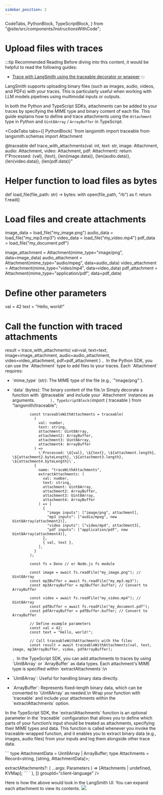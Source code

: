 ```yaml
---
sidebar_position: 2
---
```


  CodeTabs,
  PythonBlock,
  TypeScriptBlock,
} from "@site/src/components/InstructionsWithCode";

# Upload files with traces

:::tip Recommended Reading
Before diving into this content, it would be helpful to read the following guides:

- [Trace with LangSmith using the traceable decorator or wrapper](./annotate_code/#use-traceable--traceable)
  :::

LangSmith supports uploading binary files (such as images, audio, videos, and PDFs) with your traces. This is particularly useful when working with LLM models pipelines using multimodal inputs or outputs.

In both the Python and TypeScript SDKs, attachments can be added to your traces by specifying the MIME type and binary content of each file.
This guide explains how to define and trace attachments using the `Attachment` type in Python and `Uint8Array` / `ArrayBuffer` in TypeScript.

<CodeTabs
    tabs={[
        PythonBlock(
            `from langsmith import traceable
from langsmith.schemas import Attachment

@traceable
def trace_with_attachments(val: int, text: str, image: Attachment, audio: Attachment, video: Attachment, pdf: Attachment):
return f"Processed: {val}, {text}, {len(image.data)}, {len(audio.data)}, {len(video.data)}, {len(pdf.data)}"

# Helper function to load files as bytes

def load_file(file_path: str) -> bytes:
with open(file_path, "rb") as f:
return f.read()

# Load files and create attachments

image_data = load_file("my_image.png")
audio_data = load_file("my_mp3.mp3")
video_data = load_file("my_video.mp4")
pdf_data = load_file("my_document.pdf")

image_attachment = Attachment(mime_type="image/png", data=image_data)
audio_attachment = Attachment(mime_type="audio/mpeg", data=audio_data)
video_attachment = Attachment(mime_type="video/mp4", data=video_data)
pdf_attachment = Attachment(mime_type="application/pdf", data=pdf_data)

# Define other parameters

val = 42
text = "Hello, world!"

# Call the function with traced attachments

result = trace_with_attachments(
val=val,
text=text,
image=image_attachment,
audio=audio_attachment,
video=video_attachment,
pdf=pdf_attachment
)
`,
            `In the Python SDK, you can use the \`Attachment\` type to add files to your traces.
Each \`Attachment\` requires:

- \`mime_type\` (str): The MIME type of the file (e.g., \`"image/png"\`).
- \`data\` (bytes): The binary content of the file.\n
  Simply decorate a function with \`@traceable\` and include your \`Attachment\` instances as arguments.`        ),
        TypeScriptBlock(
           `import { traceable } from "langsmith/traceable";

              const traceableWithAttachments = traceable(
                (
                  val: number,
                  text: string,
                  attachment: Uint8Array,
                  attachment2: ArrayBuffer,
                  attachment3: Uint8Array,
                  attachment4: ArrayBuffer
                ) =>
                  \`Processed: \${val}, \${text}, \${attachment.length}, \${attachment2.byteLength}, \${attachment3.length}, \${attachment4.byteLength}\`,
                {
                  name: "traceWithAttachments",
                  extractAttachments: (
                    val: number,
                    text: string,
                    attachment: Uint8Array,
                    attachment2: ArrayBuffer,
                    attachment3: Uint8Array,
                    attachment4: ArrayBuffer
                  ) => [
                    {
                      "image inputs": ["image/png", attachment],
                      "mp3 inputs": ["audio/mpeg", new Uint8Array(attachment2)],
                      "video inputs": ["video/mp4", attachment3],
                      "pdf inputs": ["application/pdf", new Uint8Array(attachment4)],
                    },
                    { val, text },
                  ],
                }
              );

              const fs = Deno // or Node.js fs module

              const image = await fs.readFile("my_image.png"); // Uint8Array
              const mp3Buffer = await fs.readFile("my_mp3.mp3");
              const mp3ArrayBuffer = mp3Buffer.buffer; // Convert to ArrayBuffer

              const video = await fs.readFile("my_video.mp4"); // Uint8Array
              const pdfBuffer = await fs.readFile("my_document.pdf");
              const pdfArrayBuffer = pdfBuffer.buffer; // Convert to ArrayBuffer

              // Define example parameters
              const val = 42;
              const text = "Hello, world!";

              // Call traceableWithAttachments with the files
              const result = await traceableWithAttachments(val, text, image, mp3ArrayBuffer, video, pdfArrayBuffer);

  `,
            `In the TypeScript SDK, you can add attachments to traces by using \`Uint8Array\` or \`ArrayBuffer\` as data types.
  Each attachment's MIME type is specified within \`extractAttachments\`:\n

- \`Uint8Array\`: Useful for handling binary data directly.
- \`ArrayBuffer\`: Represents fixed-length binary data, which can be converted to \`Uint8Array\` as needed.\n
  Wrap your function with \`traceable\` and include your attachments within the \`extractAttachments\` option.

In the TypeScript SDK, the \`extractAttachments\` function is an optional parameter in the \`traceable\` configuration that allows you to define which parts of your function’s input should be treated as attachments, specifying their MIME types and data. This function is called whenever you invoke the traceable-wrapped function, and it enables you to extract binary data (e.g., images, audio files) from your inputs and log them alongside other trace data.

\`\`\`
type AttachmentData = Uint8Array | ArrayBuffer;
type Attachments = Record<string, [string, AttachmentData]>;

extractAttachments?: (
...args: Parameters<Func>
) => [Attachments | undefined, KVMap];
\`\`\`
`
),
]}
groupId="client-language"
/>

Here is how the above would look in the LangSmith UI. You can expand each attachment to view its contents.
![](./static/trace_with_attachments.png)
